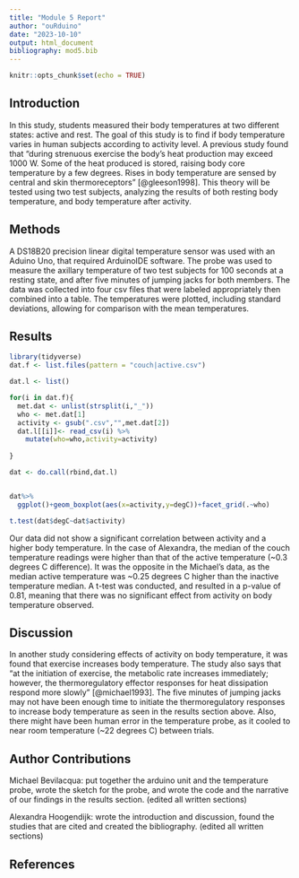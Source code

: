 ```yaml
---
title: "Module 5 Report"
author: "ouRduino"
date: "2023-10-10"
output: html_document
bibliography: mod5.bib
---
```


```r
knitr::opts_chunk$set(echo = TRUE)
```
## Introduction
In this study, students measured their body temperatures at two different states: active and rest. The goal of this study is to find if body temperature varies in human subjects according to activity level. A previous study found that "during strenuous exercise the body's heat production may exceed 1000 W. Some of the heat produced is stored, raising body core temperature by a few degrees. Rises in body temperature are sensed by central and skin thermoreceptors" [@gleeson1998]. This theory will be tested using two test subjects, analyzing the results of both resting body temperature, and body temperature after activity. 

## Methods
A DS18B20 precision linear digital temperature sensor was used with an Aduino Uno, that required ArduinoIDE software. The probe was used to measure the axillary temperature of two test subjects for 100 seconds at a resting state, and after five minutes of jumping jacks for both members. The data was collected into four csv files that were labeled appropriately then combined into a table. The temperatures were plotted, including standard deviations, allowing for comparison with the mean temperatures. 

## Results


```r
library(tidyverse)
dat.f <- list.files(pattern = "couch|active.csv") 

dat.l <- list() 

for(i in dat.f){
  met.dat <- unlist(strsplit(i,"_")) 
  who <- met.dat[1] 
  activity <- gsub(".csv","",met.dat[2]) 
  dat.l[[i]]<- read_csv(i) %>%
    mutate(who=who,activity=activity)
  
}

dat <- do.call(rbind,dat.l) 


dat%>%
  ggplot()+geom_boxplot(aes(x=activity,y=degC))+facet_grid(.~who) 

```
```r
t.test(dat$degC~dat$activity)
```

Our data did not show a significant correlation between activity and a higher body temperature. In the case of Alexandra, the median of the couch temperature readings were higher than that of the active temperature (~0.3 degrees C difference). It was the opposite in the Michael's data, as the median active temperature was ~0.25 degrees C higher than the inactive temperature median. A t-test was conducted, and resulted in a p-value of 0.81, meaning that there was no significant effect from activity on body temperature observed. 

## Discussion

In another study considering effects of activity on body temperature, it was found that exercise increases body temperature. The study also says that "at the initiation of exercise, the metabolic rate increases immediately; however, the thermoregulatory effector responses for heat dissipation respond more slowly" [@michael1993]. The five minutes of jumping jacks may not have been enough time to initiate the thermoregulatory responses to increase body temperature as seen in the results section above. Also, there might have been human error in the temperature probe, as it cooled to near room temperature (~22 degrees C) between trials.

## Author Contributions
Michael Bevilacqua: put together the arduino unit and the temperature probe, wrote the sketch for the probe, and wrote the code and the narrative of our findings in the results section. (edited all written sections)

Alexandra Hoogendijk: wrote the introduction and discussion,  found the studies that are cited and created the bibliography. (edited all written sections)


## References



